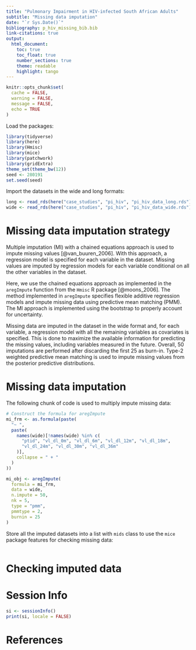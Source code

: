 ---
title: "Pulmonary Impairment in HIV-infected South African Adults"
subtitle: "Missing data imputation"
date: "`r Sys.Date()`"
bibliography: p_hiv_missing_bib.bib
link-citations: true
output:
  html_document:
    toc: true
    toc_float: true
    number_sections: true
    theme: readable
    highlight: tango
---

```{r setup, include=FALSE}
knitr::opts_chunk$set(
  cache = FALSE,
  warning = FALSE,
  message = FALSE,
  echo = TRUE
)
```

Load the packages:

```{r}
library(tidyverse)
library(here)
library(Hmisc)
library(mice)
library(patchwork)
library(gridExtra)
theme_set(theme_bw(12))
seed <- 280191
set.seed(seed)
```

Import the datasets in the wide and long formats:

```{r}
long <- read_rds(here("case_studies", "pi_hiv", "pi_hiv_data_long.rds"))
wide <- read_rds(here("case_studies", "pi_hiv", "pi_hiv_data_wide.rds"))
```

# Missing data imputation strategy
Multiple imputation (MI) with a chained equations approach is used
to impute missing values [@van_buuren_2006]. With this approach, a
regression model is specified for each variable in the dataset. Missing
values are imputed by regression models for each variable conditional
on all the other variables in the dataset.

Here, we use the chained equations approach as implemented in the
`aregImpute` function from the `Hmisc` R package [@moons_2006]. The
method implemented in `aregImpute` specifies flexible additive 
regression models and impute missing data using predictive mean
matching (PMM). The MI approach is implemented using the bootstrap
to properly account for uncertainty.

Missing data are imputed in the dataset in the wide format and, for
each variable, a regression model with all the remaining variables
as covariates is specified. This is done to maximize the available
information for predicting the missing values, including variables
measured in the future. Overall, $50$ imputations are performed
after discarding the first $25$ as burn-in. Type-2 weighted predictive
mean matching is used to impute missing values from the posterior
predictive distributions.

# Missing data imputation
The following chunk of code is used to multiply impute missing data:

```{r}
# Construct the formula for aregImpute
mi_frm <- as.formula(paste(
  "~ ",
  paste(
    names(wide)[!names(wide) %in% c(
      "ptid", "vl_dl_0m", "vl_dl_6m", "vl_dl_12m", "vl_dl_18m",
      "vl_dl_24m", "vl_dl_30m", "vl_dl_36m"
    )], 
    collapse = " + "
  )
))

mi_obj <- aregImpute(
  formula = mi_frm,
  data = wide,
  n.impute = 50,
  nk = 5,
  type = "pmm",
  pmmtype = 2,
  burnin = 25
)
```

Store all the imputed datasets into a list with `mids` class to
use the `mice` package features for checking missing data:

```{r}

```


# Checking imputed data

# Session Info

```{r}
si <- sessionInfo()
print(si, locale = FALSE)
```

# References

